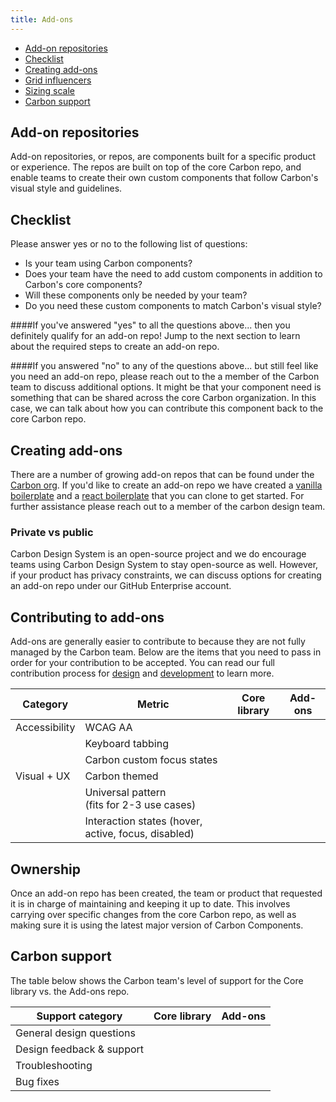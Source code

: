 ```yaml
---
title: Add-ons
---
```



<AnchorLinks>

- [Add-on repositories](#add-on-repositories)
- [Checklist](#checklist)
- [Creating add-ons](#creating-add-ons)
- [Grid influencers](#contributing-to-add-ons)
- [Sizing scale](#ownership)
- [Carbon support](#carbon-support)

</AnchorLinks>

## Add-on repositories

Add-on repositories, or repos, are components built for a specific product or experience. The repos are built on top of the core Carbon repo, and enable teams to create their own custom components that follow Carbon's visual style and guidelines.

## Checklist

Please answer yes or no to the following list of questions:

- Is your team using Carbon components?
- Does your team have the need to add custom components in addition to Carbon's core components?
- Will these components only be needed by your team?
- Do you need these custom components to match Carbon's visual style?

####If you've answered "yes" to all the questions above...
then you definitely qualify for an add-on repo! Jump to the next section to learn about the required steps to create an add-on repo.

####If you answered "no" to any of the questions above...
but still feel like you need an add-on repo, please reach out to the a member of the Carbon team to discuss additional options. It might be that your component need is something that can be shared across the core Carbon organization. In this case, we can talk about how you can contribute this component back to the core Carbon repo.

## Creating add-ons

There are a number of growing add-on repos that can be found under the [Carbon org](https://github.com/carbon-design-system). If you'd like to create an add-on repo we have created a [vanilla boilerplate](https://github.com/carbon-design-system/carbon-boilerplate) and a [react boilerplate](https://github.com/carbon-design-system/carbon-addons-boilerplate-react) that you can clone to get started. For further assistance please reach out to a member of the carbon design team.

### Private vs public

Carbon Design System is an open-source project and we do encourage teams using Carbon Design System to stay open-source as well. However, if your product has privacy constraints, we can discuss options for creating an add-on repo under our GitHub Enterprise account.

## Contributing to add-ons

Add-ons are generally easier to contribute to because they are not fully managed by the Carbon team. Below are the items that you need to pass in order for your contribution to be accepted. You can read our full contribution process for [design](/contributing/designers) and [development](/contributing/developers) to learn more.

| Category      | Metric                                              | Core library                                         | Add-ons                                              |
| ------------- | --------------------------------------------------- | ---------------------------------------------------- | ---------------------------------------------------- |
| Accessibility | WCAG AA                                             | <icon name="icon--checkmark--solid" color="green" /> | <icon name="icon--checkmark--solid" color="green" /> |
|               | Keyboard tabbing                                    | <icon name="icon--checkmark--solid" color="green" /> | <icon name="icon--checkmark--solid" color="green" /> |
|               | Carbon custom focus states                          | <icon name="icon--checkmark--solid" color="green" /> |                                                      |
| Visual + UX   | Carbon themed                                       | <icon name="icon--checkmark--solid" color="green" /> |                                                      |
|               | Universal pattern <br />(fits for 2-3 use cases)    | <icon name="icon--checkmark--solid" color="green" /> |                                                      |
|               | Interaction states (hover, active, focus, disabled) | <icon name="icon--checkmark--solid" color="green" /> | <icon name="icon--checkmark--solid" color="green" /> |

## Ownership

Once an add-on repo has been created, the team or product that requested it is in charge of maintaining and keeping it up to date. This involves carrying over specific changes from the core Carbon repo, as well as making sure it is using the latest major version of Carbon Components.

## Carbon support

The table below shows the Carbon team's level of support for the Core library vs. the Add-ons repo.

| Support category          | Core library                                         | Add-ons                                              |
| ------------------------- | ---------------------------------------------------- | ---------------------------------------------------- |
| General design questions  | <icon name="icon--checkmark--solid" color="green" /> | <icon name="icon--checkmark--solid" color="green" /> |
| Design feedback & support | <icon name="icon--checkmark--solid" color="green" /> |                                                      |
| Troubleshooting           | <icon name="icon--checkmark--solid" color="green" /> | <icon name="icon--checkmark--solid" color="green" /> |
| Bug fixes                 | <icon name="icon--checkmark--solid" color="green" /> |                                                      |

